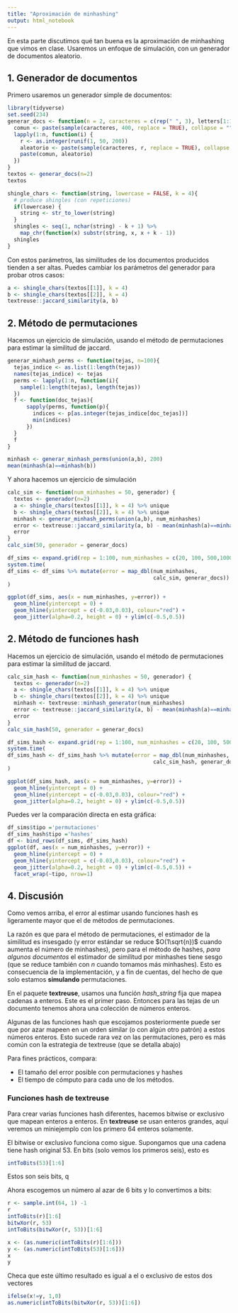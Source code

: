 ```yaml
---
title: "Aproximación de minhashing"
output: html_notebook
---
```


En esta parte discutimos qué tan buena es la aproximación de minhashing
que vimos en clase. Usaremos un enfoque de simulación, con un generador
de documentos aleatorio.

## 1. Generador de documentos

Primero usaremos un generador simple de documentos:

```r
library(tidyverse)
set.seed(234)
generar_docs <- function(n = 2, caracteres = c(rep(" ", 3), letters[1:10])){
  comun <- paste(sample(caracteres, 400, replace = TRUE), collapse = "")
  lapply(1:n, function(i) {
    r <- as.integer(runif(1, 50, 200))
    aleatorio <- paste(sample(caracteres, r, replace = TRUE), collapse = "")
    paste(comun, aleatorio)
  })
}
textos <- generar_docs(n=2)
textos
```

```r
shingle_chars <- function(string, lowercase = FALSE, k = 4){
  # produce shingles (con repeticiones)
  if(lowercase) {
    string <- str_to_lower(string)
  }
  shingles <- seq(1, nchar(string) - k + 1) %>%
    map_chr(function(x) substr(string, x, x + k - 1))
  shingles
}
```

Con estos parámetros, las similitudes de los documentos producidos tienden
a ser altas. Puedes cambiar los parámetros del generador para probar otros casos:

```r
a <- shingle_chars(textos[[1]], k = 4)
b <- shingle_chars(textos[[2]], k = 4)
textreuse::jaccard_similarity(a, b)
```

## 2. Método de permutaciones

Hacemos un ejercicio de simulación, usando el método de permutaciones
para estimar la similitud de jaccard.

```r
generar_minhash_perms <- function(tejas, n=100){
  tejas_indice <- as.list(1:length(tejas))
  names(tejas_indice) <- tejas
  perms <- lapply(1:n, function(i){
    sample(1:length(tejas), length(tejas))
  })
  f <- function(doc_tejas){
      sapply(perms, function(p){
        indices <- p[as.integer(tejas_indice[doc_tejas])]
        min(indices)
      })
  }
  f
} 

minhash <- generar_minhash_perms(union(a,b), 200)
mean(minhash(a)==minhash(b))
```

Y ahora hacemos un ejercicio de simulación

```r
calc_sim <- function(num_minhashes = 50, generador) {
  textos <- generador(n=2)
  a <- shingle_chars(textos[[1]], k = 4) %>% unique
  b <- shingle_chars(textos[[2]], k = 4) %>% unique
  minhash <- generar_minhash_perms(union(a,b), num_minhashes)
  error <- textreuse::jaccard_similarity(a, b) - mean(minhash(a)==minhash(b))
  error
}
calc_sim(50, generador = generar_docs)
```

```r
df_sims <- expand.grid(rep = 1:100, num_minhashes = c(20, 100, 500,1000))
system.time(
df_sims <- df_sims %>% mutate(error = map_dbl(num_minhashes, 
                                              calc_sim, generar_docs))
)
```

```r
ggplot(df_sims, aes(x = num_minhashes, y=error)) +
  geom_hline(yintercept = 0) + 
  geom_hline(yintercept = c(-0.03,0.03), colour="red") + 
  geom_jitter(alpha=0.2, height = 0) + ylim(c(-0.5,0.5))
```




## 2. Método de funciones hash

Hacemos un ejercicio de simulación, usando el método de permutaciones
para estimar la similitud de jaccard.

```r
calc_sim_hash <- function(num_minhashes = 50, generador) {
  textos <- generador(n=2)
  a <- shingle_chars(textos[[1]], k = 4) %>% unique
  b <- shingle_chars(textos[[2]], k = 4) %>% unique
  minhash <- textreuse::minhash_generator(num_minhashes)
  error <- textreuse::jaccard_similarity(a, b) - mean(minhash(a)==minhash(b))
  error
}
calc_sim_hash(50, generador = generar_docs)
```

```r
df_sims_hash <- expand.grid(rep = 1:100, num_minhashes = c(20, 100, 500, 1000))
system.time(
df_sims_hash <- df_sims_hash %>% mutate(error = map_dbl(num_minhashes, 
                                              calc_sim_hash, generar_docs))
)
```

```r
ggplot(df_sims_hash, aes(x = num_minhashes, y=error)) +
  geom_hline(yintercept = 0) + 
  geom_hline(yintercept = c(-0.03,0.03), colour="red") + 
  geom_jitter(alpha=0.2, height = 0) + ylim(c(-0.5,0.5))
```

Puedes ver la comparación directa en esta gráfica:

```r
df_sims$tipo ='permutaciones'
df_sims_hash$tipo ='hashes'
df <- bind_rows(df_sims, df_sims_hash)
ggplot(df, aes(x = num_minhashes, y=error)) +
  geom_hline(yintercept = 0) + 
  geom_hline(yintercept = c(-0.03,0.03), colour="red") + 
  geom_jitter(alpha=0.2, height = 0) + ylim(c(-0.5,0.5)) +
  facet_wrap(~tipo, nrow=1)
```

## 4. Discusión

Como vemos arriba, el error al estimar usando funciones hash es ligeramente
mayor que el de métodos de permutaciones. 

La razón es que para el método de permutaciones, el estimador de la similitud
es insesgado (y error estándar se reduce $O(1\sqrt{n})$ cuando aumenta
el número de minhashes), pero para el método de hashes, *para algunos documentos*
el estimador de similitud por minhashes tiene sesgo (que se reduce también con $n$ cuando tomamos más minhashes). Esto es consecuencia de la implementación, y
a fin de cuentas, del hecho de que solo estamos **simulando** permutaciones.

En el paquete **textreuse**, usamos una función *hash_string* fija
que mapea cadenas a enteros. Este es el primer paso. Entonces para las
tejas de un documento tenemos ahora una colección de números enteros.

Algunas de las funciones hash que escojamos posteriormente puede ser
que por azar mapeen en un orden similar (o con algún otro patrón) a estos números enteros. Esto
sucede rara vez on las permutaciones, pero es más común con la estrategia
de textreuse (que se detalla abajo)

Para fines prácticos, compara:

- El tamaño del error posible con permutaciones y hashes
- El tiempo de cómputo para cada uno de los métodos.

### Funciones hash de textreuse

Para crear varias funciones hash diferentes,
hacemos bitwise or exclusivo que mapean enteros a enteros. 
En **textreuse** se usan enteros grandes, aquí veremos un miniejemplo
con los primero 64 enteros solamente.

El bitwise or exclusivo
funciona como sigue. Supongamos que una cadena tiene hash original 53. En bits (solo vemos los primeros seis), esto es


```r
intToBits(53)[1:6]
```

Estos son seis bits, q

Ahora escogemos un número al azar de 6 bits y lo convertimos a bits:

```r
r <- sample.int(64, 1) -1
r
intToBits(r)[1:6]
bitwXor(r, 53)
intToBits(bitwXor(r, 53))[1:6]
```



```r
x <- (as.numeric(intToBits(r)[1:6]))
y <- (as.numeric(intToBits(53)[1:6]))
x
y
```

Checa que este último resultado es igual a el o exclusivo de estos dos vectores

```r
ifelse(x!=y, 1,0)
as.numeric(intToBits(bitwXor(r, 53))[1:6])

```
